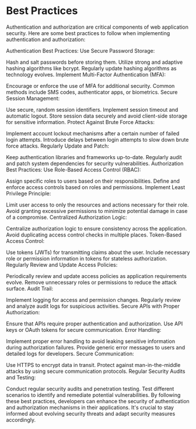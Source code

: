 # Best Practices
Authentication and authorization are critical components of web application security. Here are some best practices to follow when implementing authentication and authorization:

Authentication Best Practices:
Use Secure Password Storage:

Hash and salt passwords before storing them.
Utilize strong and adaptive hashing algorithms like bcrypt.
Regularly update hashing algorithms as technology evolves.
Implement Multi-Factor Authentication (MFA):

Encourage or enforce the use of MFA for additional security.
Common methods include SMS codes, authenticator apps, or biometrics.
Secure Session Management:

Use secure, random session identifiers.
Implement session timeout and automatic logout.
Store session data securely and avoid client-side storage for sensitive information.
Protect Against Brute Force Attacks:

Implement account lockout mechanisms after a certain number of failed login attempts.
Introduce delays between login attempts to slow down brute force attacks.
Regularly Update and Patch:

Keep authentication libraries and frameworks up-to-date.
Regularly audit and patch system dependencies for security vulnerabilities.
Authorization Best Practices:
Use Role-Based Access Control (RBAC):

Assign specific roles to users based on their responsibilities.
Define and enforce access controls based on roles and permissions.
Implement Least Privilege Principle:

Limit user access to only the resources and actions necessary for their role.
Avoid granting excessive permissions to minimize potential damage in case of a compromise.
Centralized Authorization Logic:

Centralize authorization logic to ensure consistency across the application.
Avoid duplicating access control checks in multiple places.
Token-Based Access Control:

Use tokens (JWTs) for transmitting claims about the user.
Include necessary role or permission information in tokens for stateless authorization.
Regularly Review and Update Access Policies:

Periodically review and update access policies as application requirements evolve.
Remove unnecessary roles or permissions to reduce the attack surface.
Audit Trail:

Implement logging for access and permission changes.
Regularly review and analyze audit logs for suspicious activities.
Secure APIs with Proper Authorization:

Ensure that APIs require proper authentication and authorization.
Use API keys or OAuth tokens for secure communication.
Error Handling:

Implement proper error handling to avoid leaking sensitive information during authorization failures.
Provide generic error messages to users and detailed logs for developers.
Secure Communication:

Use HTTPS to encrypt data in transit.
Protect against man-in-the-middle attacks by using secure communication protocols.
Regular Security Audits and Testing:

Conduct regular security audits and penetration testing.
Test different scenarios to identify and remediate potential vulnerabilities.
By following these best practices, developers can enhance the security of authentication and authorization mechanisms in their applications. It's crucial to stay informed about evolving security threats and adapt security measures accordingly.